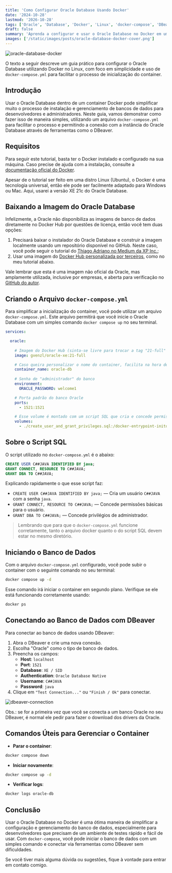 ```yaml
---
title: 'Como Configurar Oracle Database Usando Docker'
date: '2024-10-28'
lastmod: '2026-10-28'
tags: ['Oracle', 'Database', 'Docker', 'Linux', 'docker-compose', 'DBeaver']
draft: false
summary: 'Aprenda a configurar e usar o Oracle Database no Docker em um ambiente Linux, usando docker-compose para simplificar o processo e conectar via DBeaver.'
images: ['/static/images/posts/oracle-database-docker-cover.png']
---
```


![oracle-database-docker](/static/images/posts/oracle-database-docker-cover.png "Imagem: Venkatesh Prabhu")


O texto a seguir descreve um guia prático para configurar o Oracle Database utilizando Docker no Linux, com foco em simplicidade e uso de `docker-compose.yml` para facilitar o processo de inicialização do container.


<TOCInline toc={props.toc} exclude="Introdução" />


## Introdução

Usar o Oracle Database dentro de um container Docker pode simplificar muito o processo de instalação e gerenciamento de bancos de dados para desenvolvedores e administradores. Neste guia, vamos demonstrar como fazer isso de maneira simples, utilizando um arquivo `docker-compose.yml` para facilitar o processo e permitindo a conexão com a instância do Oracle Database através de ferramentas como o DBeaver.



## Requisitos

Para seguir este tutorial, basta ter o Docker instalado e configurado na sua máquina. Caso precise de ajuda com a instalação, consulte a [documentação oficial do Docker](https://docs.docker.com/engine/install/).

Apesar de o tutorial ser feito em uma distro Linux (Ubuntu), o Docker é uma tecnologia universal, então ele pode ser facilmente adaptado para Windows ou Mac. Aqui, usarei a versão XE 21c do Oracle Database.



## Baixando a Imagem do Oracle Database

Infelizmente, a Oracle não disponibiliza as imagens de banco de dados diretamente no Docker Hub por questões de licença, então você tem duas opções:

1) Precisará baixar o instalador do Oracle Database e construir a imagem localmente usando um repositório disponível no GitHub. Neste caso, você pode seguir o tutorial do [Thiago Adriano no Medium da XP Inc.](https://medium.com/xp-inc/dica-r%C3%A1pida-criando-base-de-dados-oracle-vers%C3%A3o-21-3-0-no-docker-357b05754b84);
2) Usar uma imagem do [Docker Hub personalizada por terceiros](https://hub.docker.com/r/gvenzl/oracle-xe), como no meu tutorial abaixo.

Vale lembrar que esta é uma imagem não oficial da Oracle, mas amplamente utilizada, inclusive por empresas, e aberta para verificação no [GitHub do autor](https://github.com/gvenzl/oci-oracle-xe).



## Criando o Arquivo `docker-compose.yml`

Para simplificar a inicialização do container, você pode utilizar um arquivo `docker-compose.yml`. Este arquivo permitirá que você inicie o Oracle Database com um simples comando `docker compose up` no seu terminal.

```yaml:docker-compose.yml
services:

  oracle:
  
    # Imagem do Docker Hub (sinta-se livre para trocar a tag "21-full" para qualquer outra que preferir)
    image: gvenzl/oracle-xe:21-full

    # Caso queira personalizar o nome do container, facilita na hora de interagir com ele nos comandos do docker do terminal
    container_name: oracle-db
    
    # Senha de "administrador" do banco
    environment:
      ORACLE_PASSWORD: welcome1

    # Porta padrão do banco Oracle
    ports:
      - 1521:1521

    # Esse volume é montado com um script SQL que cria e concede permissões de DBA para o usuário que iremos criar ("C##JAVA")
    volumes:
      - ./create_user_and_grant_privileges.sql:/docker-entrypoint-initdb.d/create_user_and_grant_privileges.sql
```



## Sobre o Script SQL

O script utilizado no `docker-compose.yml` é o abaixo:

```sql:create_user_and_grant_privileges.sql
CREATE USER C##JAVA IDENTIFIED BY java;
GRANT CONNECT, RESOURCE TO C##JAVA;
GRANT DBA TO C##JAVA;
```

Explicando rapidamente o que esse script faz:

- `CREATE USER C##JAVA IDENTIFIED BY java;` — Cria um usuário `C##JAVA` com a senha `java`.
- `GRANT CONNECT, RESOURCE TO C##JAVA;` — Concede permissões básicas para o usuário.
- `GRANT DBA TO C##JAVA;` — Concede privilégios de administrador.

>  Lembrando que para que o `docker-compose.yml` funcione corretamente, tanto o arquivo docker quanto o do script SQL devem estar no mesmo diretório.

## Iniciando o Banco de Dados

Com o arquivo `docker-compose.yml` configurado, você pode subir o container com o seguinte comando no seu terminal:

```bash
docker compose up -d
```

Esse comando irá iniciar o container em segundo plano. Verifique se ele está funcionando corretamente usando:

```bash
docker ps
```


## Conectando ao Banco de Dados com DBeaver

Para conectar ao banco de dados usando DBeaver:

1. Abra o DBeaver e crie uma nova conexão.
2. Escolha "Oracle" como o tipo de banco de dados.
3. Preencha os campos:
   - **Host**: `localhost`
   - **Port**: `1521`
   - **Database**: `XE / SID`
   - **Authentication**: `Oracle Database Native`
   - **Username**: `C##JAVA`
   - **Password**: `java`
4. Clique em `"Test Connection..."` ou `"Finish / Ok"` para conectar.

![dbeaver-connection](/static/images/posts/dbeaver-connection.png)

Obs.: se for a primeira vez que você se conecta a um banco Oracle no seu DBeaver, é normal ele pedir para fazer o download dos drivers da Oracle.



## Comandos Úteis para Gerenciar o Container

- **Parar o container**:

```bash
docker compose down
```

- **Iniciar novamente**:

```bash
docker compose up -d
```

- **Verificar logs**:

```bash
docker logs oracle-db
```

## Conclusão

Usar o Oracle Database no Docker é uma ótima maneira de simplificar a configuração e gerenciamento do banco de dados, especialmente para desenvolvedores que precisam de um ambiente de testes rápido e fácil de usar. Com `docker-compose`, você pode iniciar o banco de dados com um simples comando e conectar via ferramentas como DBeaver sem dificuldades.

Se você tiver mais alguma dúvida ou sugestões, fique à vontade para entrar em contato comigo.
